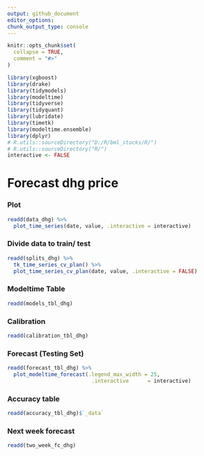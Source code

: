 ```yaml
---
output: github_document
editor_options: 
chunk_output_type: console
---
```

  
  
```r
knitr::opts_chunk$set(
  collapse = TRUE,
  comment = "#>"
)
```

```r
library(xgboost)
library(drake)
library(tidymodels)
library(modeltime)
library(tidyverse)
library(tidyquant)
library(lubridate)
library(timetk)
library(modeltime.ensemble)
library(dplyr)
# R.utils::sourceDirectory("D:/R/bml_stocks/R/")
# R.utils::sourceDirectory("R/")
interactive <- FALSE
```

# Forecast dhg price

### Plot
```r
readd(data_dhg) %>%
  plot_time_series(date, value, .interactive = interactive)
```

### Divide data to train/ test

```r
readd(splits_dhg) %>%
  tk_time_series_cv_plan() %>%
  plot_time_series_cv_plan(date, value, .interactive = FALSE)
```

### Modeltime Table

```r
readd(models_tbl_dhg)
```

### Calibration
```r
readd(calibration_tbl_dhg)
```


### Forecast (Testing Set)
```r

readd(forecast_tbl_dhg) %>% 
  plot_modeltime_forecast(.legend_max_width = 25, 
                           .interactive      = interactive)
```

### Accuracy table
```r
readd(accuracy_tbl_dhg)$`_data`

```
### Next week forecast
```r
readd(two_week_fc_dhg)
```

